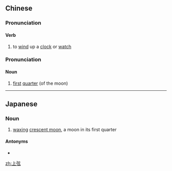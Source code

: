 ==Chinese==
{{zh-forms}}

===Pronunciation===
{{zh-pron
|m=shàngxián
|c=soeng5 jin4
|cat=v
}}

====Verb====
{{zh-verb}}

# to [[wind]] up a [[clock]] or [[watch]]

===Pronunciation===
{{zh-pron
|m=shàngxián
|c=soeng6 jin4
|mn=xm:siōng-hiân
|cat=n
}}

====Noun====
{{zh-noun}}

# [[first]] [[quarter]] (of the moon)

----

==Japanese==
{{ja-kanjitab|じょう|げん|yomi=on}}

===Noun===
{{ja-noun|じょうげん}}

# [[waxing]] [[crescent moon]], a moon in its first quarter

====Antonyms====
* {{ja-r|下弦|かげん}}

[[zh:上弦]]